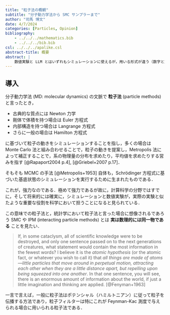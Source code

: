 ```yaml
---
title: "粒子法の概観"
subtitle: "分子動力学法から SMC サンプラーまで"
author: "司馬 博文"
date: 4/7/2024
categories: [Particles, Opinion]
bibliography: 
    - ../../../mathematics.bib
    - ../../../bib.bib
csl: ../../../apalike.csl
abstract-title: 概要
abstract: |
    数値実験と LLM とはいずれもシミュレーションに使えるが，用いる形式が違う（数字と文字）．これにより，物理的な用途と社会的な用途とに別れている．この形式の違いを超克するのが機械学習の悲願であるとするならば，計算とはなんだろうか？ Monte Carlo 法とはシミュレーションにより計算を実行する手段である．
---
```


## 導入

分子動力学法 (MD: molecular dynamics) の文脈で **粒子法** (particle methods) と言ったとき，

* 古典的な質点には Newton 力学
* 剛体で体積を持つ場合は Euler 方程式
* 内部構造を持つ場合は Langrange 方程式
* さらに一般の場合は Hamilton 方程式

に基づいて粒子の動きをシミュレーションすることを指し，多くの場合は Monte Carlo 法と組み合わせることで，粒子の動きを提案し，Metropolis 法によって補正することで，系の物理量の分布を求めたり，平均値を求めたりする営みを指す [@Rapaport2004 p.4], [@Griebel+2007 p.17]．

そもそも MCMC の手法 [@Metropolis+1953] 自体も，Schrödinger 方程式に基づいた基底状態のシミュレーションを実行するために生まれたものである．

これが，強力なのである．極めて強力であるが故に，計算科学の分野ではすでに，そして将来的には確実に，シミュレーションと数値実験が，実際の実験と似たような重要な役割を科学において担うことになると見られている．

この意味での粒子法と，統計学において粒子法と言った場合に想像されるであろう SMC や IPM (interacting particle methods) とは **実は数理的には同一物である** ことを見たい．

> If, in some cataclysm, all of scientific knowledge were to be destroyed, and only one sentence passed on to the next generations of creatures, what statement would contain the most information in the fewest words? I believe it is the _atomic hypothesis_ (or the atomic fact, or whatever you wish to call it) that _all things are made of atoms—little particles that move around in perpetual motion, attracting each other when they are a little distance apart, but repelling upon being squeezed into one another_. In that one sentence, you will see, there is an enormous amount of information about the world, if just a little imagination and thinking are applied. [@Fenyman+1963]

一言で言えば，一般に粒子法はポテンシャル（ハミルトニアン）に従って粒子を伝播する方法であり，粒子フィルターは特にこれが Feynman-Kac 測度で与えられる場合に用いられる粒子法である．

